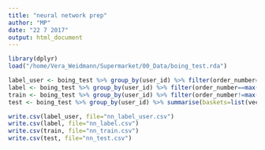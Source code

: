 ```yaml
---
title: "neural network prep"
author: "MP"
date: "22 7 2017"
output: html_document
---
```


```r
library(dplyr)
load("/home/Vera_Weidmann/Supermarket/00_Data/boing_test.rda")

label_user <- boing_test %>% group_by(user_id) %>% filter(order_number==max(order_number)) %>% select(nextbasket=vector2)
label <- boing_test %>% group_by(user_id) %>% filter(order_number==max(order_number)) %>% ungroup() %>% select(nextbasket=vector2)
train <- boing_test %>% group_by(user_id) %>% filter(order_number!=max(order_number)) %>% summarise(baskets=list(vector1))
test <- boing_test %>% group_by(user_id) %>% summarise(baskets=list(vector1))

write.csv(label_user, file="nn_label_user.csv")
write.csv(label, file="nn_label.csv")
write.csv(train, file="nn_train.csv")
write.csv(test, file="nn_test.csv")

```

